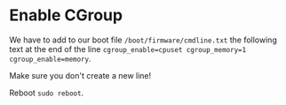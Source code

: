 
<SEO title="Enable CGroup" />

# Enable CGroup
We have to add to our boot file `/boot/firmware/cmdline.txt` the following text at the end of the line `cgroup_enable=cpuset cgroup_memory=1 cgroup_enable=memory`.

Make sure you don't create a new line!

Reboot `sudo reboot`.
